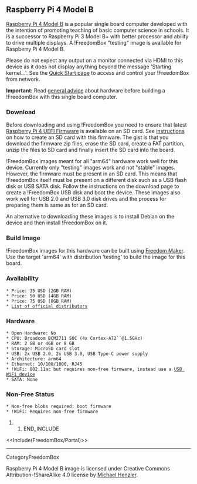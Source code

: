 == Raspberry Pi 4 Model B ==

{{attachment:raspberrypi4b.jpg|Raspberry Pi 4 Model B|width=640,height=424}}

[[https://www.raspberrypi.org/products/raspberry-pi-4-model-b/|Raspberry Pi 4 Model B]] is a popular single board computer developed with the intention of promoting teaching of basic computer science in schools.  It is a successor to Raspberry Pi 3 Model B+ with better processor and ability to drive multiple displays.  A !FreedomBox "testing" image is available for Raspberry Pi 4 Model B.

Please do not expect any output on a monitor connected via HDMI to this device as it does not display anything beyond the message 'Starting kernel...'. See the [[FreedomBox/Manual/QuickStart|Quick Start page]] to access and control your !FreedomBox from network.

'''Important:''' Read [[FreedomBox/Hardware|general advice]] about hardware before building a !FreedomBox with this single board computer.

=== Download ===

Before downloading and using !FreedomBox you need to ensure that latest [[https://github.com/pftf/RPi4|Raspberry Pi 4 UEFI Firmware]] is available on an SD card. See [[https://github.com/pftf/RPi4#installation|instructions]] on how to create an SD card with this firmware. The gist is that you download the firmware zip files, erase the SD card, create a FAT partition, unzip the files to SD card and finally insert the SD card into the board.

!FreedomBox images meant for all "arm64" hardware work well for this device. Currently only "testing" images work and not "stable" images. However, the firmware must be present in an SD card. This means that !FreedomBox itself must be present on a different disk such as a USB flash disk or USB SATA disk. Follow the instructions on the download page to create a !FreedomBox USB disk and boot the device. These images also work well for USB 2.0 and USB 3.0 disk drives and the process for preparing them is same as for an SD card.

An alternative to downloading these images is to install Debian on the device and then install !FreedomBox on it. 

=== Build Image ===

!FreedomBox images for this hardware can be built using [[FreedomBox/Maker|Freedom Maker]].  Use the target 'arm64' with distribution 'testing' to build the image for this board.

=== Availability ===

 * Price: 35 USD (2GB RAM)
 * Price: 50 USD (4GB RAM)
 * Price: 75 USD (8GB RAM)
 * [[https://www.raspberrypi.org/products/raspberry-pi-4-model-b/|List of official distributors]]

=== Hardware ===

 * Open Hardware: No
 * CPU: Broadcom BCM2711 SOC (4x Cortex-A72``@1.5GHz)
 * RAM: 2 GB or 4GB or 8 GB
 * Storage: MicroSD card slot
 * USB: 2x USB 2.0, 2x USB 3.0, USB Type-C power supply
 * Architecture: arm64
 * Ethernet: 10/100/1000, RJ45
 * !WiFi: 802.11ac but requires non-free firmware, instead use a [[FreedomBox/Hardware/USBWiFi|USB WiFi device]]
 * SATA: None

=== Non-Free Status ===

 * Non-free blobs required: boot firmware
 * !WiFi: Requires non-free firmware

## END_INCLUDE

<<Include(FreedomBox/Portal)>>

----
CategoryFreedomBox

Raspberry Pi 4 Model B image is licensed under Creative Commons Attribution-!ShareAlike 4.0 license by [[https://commons.wikimedia.org/wiki/File:Raspberry_Pi_4_Model_B_-_Top.jpg|Michael Henzler]].
